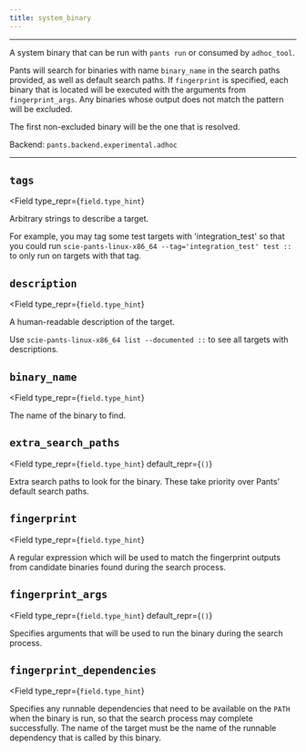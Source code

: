 ```yaml
---
title: system_binary
---
```



---

A system binary that can be run with `pants run` or consumed by `adhoc_tool`.

Pants will search for binaries with name `binary_name` in the search paths provided, as well as default search paths. If `fingerprint` is specified, each binary that is located will be executed with the arguments from `fingerprint_args`. Any binaries whose output does not match the pattern will be excluded.

The first non-excluded binary will be the one that is resolved.

Backend: <span className="color--primary">`pants.backend.experimental.adhoc`</span>

---

<span className={styles.options}>

## `tags`

<Field
    type_repr={`field.type_hint`}
>

Arbitrary strings to describe a target.

For example, you may tag some test targets with &#x27;integration_test&#x27; so that you could run `scie-pants-linux-x86_64 --tag='integration_test' test ::` to only run on targets with that tag.

</Field>

## `description`

<Field
    type_repr={`field.type_hint`}
>

A human-readable description of the target.

Use `scie-pants-linux-x86_64 list --documented ::` to see all targets with descriptions.

</Field>

## `binary_name`

<Field
    type_repr={`field.type_hint`}
>

The name of the binary to find.

</Field>

## `extra_search_paths`

<Field
    type_repr={`field.type_hint`}
    default_repr={`()`}
>

Extra search paths to look for the binary. These take priority over Pants&#x27; default search paths.

</Field>

## `fingerprint`

<Field
    type_repr={`field.type_hint`}
>

A regular expression which will be used to match the fingerprint outputs from candidate binaries found during the search process.

</Field>

## `fingerprint_args`

<Field
    type_repr={`field.type_hint`}
    default_repr={`()`}
>

Specifies arguments that will be used to run the binary during the search process.

</Field>

## `fingerprint_dependencies`

<Field
    type_repr={`field.type_hint`}
>

Specifies any runnable dependencies that need to be available on the `PATH` when the binary is run, so that the search process may complete successfully. The name of the target must be the name of the runnable dependency that is called by this binary.

</Field>



</span>